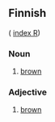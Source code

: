 ==Finnish==
( [[Wiktionary:Finnish_index_r|index R]])

===Noun===

# [[brown]]

===Adjective===

# [[brown]]